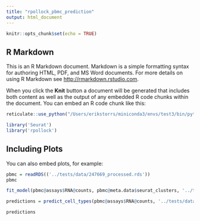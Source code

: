 ```yaml
---
title: "rpollock_pbmc_prediction"
output: html_document
---
```


```r
knitr::opts_chunk$set(echo = TRUE)
```

## R Markdown

This is an R Markdown document. Markdown is a simple formatting syntax for authoring HTML, PDF, and MS Word documents. For more details on using R Markdown see <http://rmarkdown.rstudio.com>.

When you click the **Knit** button a document will be generated that includes both content as well as the output of any embedded R code chunks within the document. You can embed an R code chunk like this:

```r
reticulate::use_python("/Users/erikstorrs/miniconda3/envs/test3/bin/python")
```



```r
library('Seurat')
library('rpollock')
```

## Including Plots

You can also embed plots, for example:

```r
pbmc = readRDS(('../tests/data/247669_processed.rds'))
pbmc
```
```r
fit_model(pbmc@assays$RNA@counts, pbmc@meta.data$seurat_clusters, '../tests/data/test_module')
```

```r
predictions = predict_cell_types(pbmc@assays$RNA@counts, '../tests/data/test_module/')

predictions
```